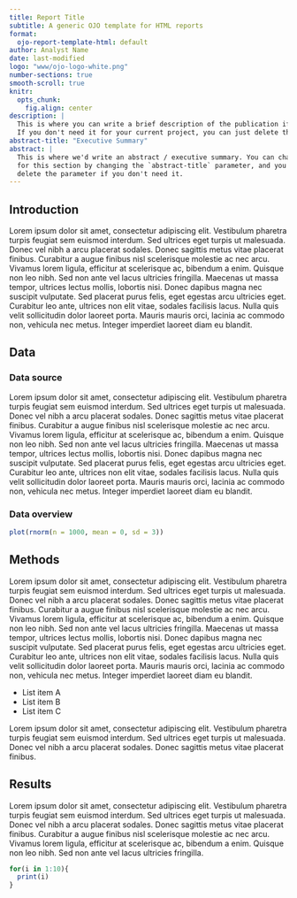 ```yaml
---
title: Report Title
subtitle: A generic OJO template for HTML reports
format:
  ojo-report-template-html: default
author: Analyst Name
date: last-modified
logo: "www/ojo-logo-white.png"
number-sections: true
smooth-scroll: true
knitr:
  opts_chunk:
    fig.align: center
description: |
  This is where you can write a brief description of the publication if needed.
  If you don't need it for your current project, you can just delete this parameter.
abstract-title: "Executive Summary"
abstract: |
  This is where we'd write an abstract / executive summary. You can change the title
  for this section by changing the `abstract-title` parameter, and you can 
  delete the parameter if you don't need it.
---
```


## Introduction

Lorem ipsum dolor sit amet, consectetur adipiscing elit. Vestibulum pharetra turpis feugiat sem euismod interdum. Sed ultrices eget turpis ut malesuada. Donec vel nibh a arcu placerat sodales. Donec sagittis metus vitae placerat finibus. Curabitur a augue finibus nisl scelerisque molestie ac nec arcu. Vivamus lorem ligula, efficitur at scelerisque ac, bibendum a enim. Quisque non leo nibh. Sed non ante vel lacus ultricies fringilla. Maecenas ut massa tempor, ultrices lectus mollis, lobortis nisi. Donec dapibus magna nec suscipit vulputate. Sed placerat purus felis, eget egestas arcu ultricies eget. Curabitur leo ante, ultrices non elit vitae, sodales facilisis lacus. Nulla quis velit sollicitudin dolor laoreet porta. Mauris mauris orci, lacinia ac commodo non, vehicula nec metus. Integer imperdiet laoreet diam eu blandit.

## Data

### Data source

Lorem ipsum dolor sit amet, consectetur adipiscing elit. Vestibulum pharetra turpis feugiat sem euismod interdum. Sed ultrices eget turpis ut malesuada. Donec vel nibh a arcu placerat sodales. Donec sagittis metus vitae placerat finibus. Curabitur a augue finibus nisl scelerisque molestie ac nec arcu. Vivamus lorem ligula, efficitur at scelerisque ac, bibendum a enim. Quisque non leo nibh. Sed non ante vel lacus ultricies fringilla. Maecenas ut massa tempor, ultrices lectus mollis, lobortis nisi. Donec dapibus magna nec suscipit vulputate. Sed placerat purus felis, eget egestas arcu ultricies eget. Curabitur leo ante, ultrices non elit vitae, sodales facilisis lacus. Nulla quis velit sollicitudin dolor laoreet porta. Mauris mauris orci, lacinia ac commodo non, vehicula nec metus. Integer imperdiet laoreet diam eu blandit.

### Data overview

```r

plot(rnorm(n = 1000, mean = 0, sd = 3))

```

## Methods

Lorem ipsum dolor sit amet, consectetur adipiscing elit. Vestibulum pharetra turpis feugiat sem euismod interdum. Sed ultrices eget turpis ut malesuada. Donec vel nibh a arcu placerat sodales. Donec sagittis metus vitae placerat finibus. Curabitur a augue finibus nisl scelerisque molestie ac nec arcu. Vivamus lorem ligula, efficitur at scelerisque ac, bibendum a enim. Quisque non leo nibh. Sed non ante vel lacus ultricies fringilla. Maecenas ut massa tempor, ultrices lectus mollis, lobortis nisi. Donec dapibus magna nec suscipit vulputate. Sed placerat purus felis, eget egestas arcu ultricies eget. Curabitur leo ante, ultrices non elit vitae, sodales facilisis lacus. Nulla quis velit sollicitudin dolor laoreet porta. Mauris mauris orci, lacinia ac commodo non, vehicula nec metus. Integer imperdiet laoreet diam eu blandit.

-   List item A
-   List item B
-   List item C

Lorem ipsum dolor sit amet, consectetur adipiscing elit. Vestibulum pharetra turpis feugiat sem euismod interdum. Sed ultrices eget turpis ut malesuada. Donec vel nibh a arcu placerat sodales. Donec sagittis metus vitae placerat finibus.

## Results

Lorem ipsum dolor sit amet, consectetur adipiscing elit. Vestibulum pharetra turpis feugiat sem euismod interdum. Sed ultrices eget turpis ut malesuada. Donec vel nibh a arcu placerat sodales. Donec sagittis metus vitae placerat finibus. Curabitur a augue finibus nisl scelerisque molestie ac nec arcu. Vivamus lorem ligula, efficitur at scelerisque ac, bibendum a enim. Quisque non leo nibh. Sed non ante vel lacus ultricies fringilla.

```r
for(i in 1:10){
  print(i)
}

```
